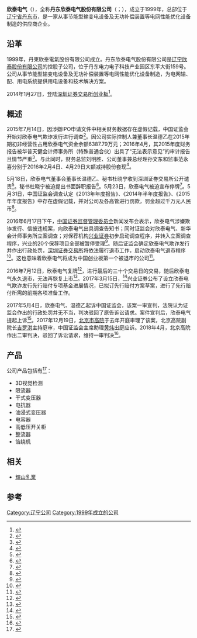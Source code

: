 {{Infobox_Company
|company_name = 丹东欣泰电气股份有限公司
|company_name_en = Dandong Xintai Electric Co., Ltd
|company_logo =
|company_type = [[上市公司|上市公司]]
|company_slogan =
|foundation =
|founder =
|chairman = [[温德乙|温德乙]]
|CEO =
|industry = 用电设备和技术解决方案
|key_people =
|num_employees =
|products =
|revenue =
|parent = [[辽宁欣泰股份有限公司|辽宁欣泰股份有限公司]]
|homepage = http://www.xintaidianqi.com/
| alexa =
|commercial = 是
| market_information ={{szse|300372|delisted=yes}}<br>2014年1月27日上市
|language =
|registration =
|author =
|launch date =
|current status =
|slogan =
|content license =
|location = {{CHN}}
|area_served = {{CHN}}
|zip_code = |telephone_no =
|abbreviated_name =
}}
'''欣泰电气'''（{{lang|en|Dandong Xintai Electric Co., Ltd}}），全称'''丹东欣泰电气股份有限公司'''（{{Neeq|400067|name=欣泰3}}；{{Szse|300372|name=欣泰退|delisted=yes}}），成立于1999年，总部位于[[辽宁省|辽宁省]][[丹东市|丹东市]]，是一家从事节能型输变电设备及无功补偿装置等电网性能优化设备制造的供应商企业。

==沿革==
1999年，丹東欣泰電氣股份有限公司成立。丹东欣泰电气股份有限公司是[[辽宁欣泰股份有限公司|辽宁欣泰股份有限公司]]的控股子公司，位于丹东电力电子科技产业园区东平大街159号。公司从事节能型输变电设备及无功补偿装置等电网性能优化设备制造，为电网输、配、用电系统提供用电设备和技术解决方案。

2014年1月27日，登陆[[深圳证券交易所创业板|深圳证券交易所创业板]]<ref>{{cite news|title=欣泰电气步入退市“高危地带”|url=http://www.cs.com.cn/ssgs/gsxw/201606/t20160617_4992313.html|accessdate=2016-06-17|agency=经济参考报}}</ref>。

== 概述 ==
2015年7月14日，因涉嫌IPO申请文件中相关财务数据存在虚假记载，中国证监会开始对欣泰电气欺诈发行进行调查<ref>{{cite news|author1=唐莹莹|title=证监会：一旦认定欣泰电气欺诈发行将启动退市程序|url=http://www.thepaper.cn/newsDetail_forward_1485381|accessdate=2016-06-17|agency=澎湃新闻|date=2016-06-17|archive-date=2016-06-20|archive-url=https://web.archive.org/web/20160620093819/http://www.thepaper.cn/newsDetail_forward_1485381|dead-url=no}}</ref>。因公司实际控制人兼董事长温德乙在2015年期初非经营性占用欣泰电气资金余额6387.79万元；2016年4月，其2015年度财务报告被华普天健会计师事务所（特殊普通合伙）出具了“无法表示意见”的审计报告且情节严重<ref>{{cite web|title=信息披露屡次违规 八菱科技董事长被公开谴责|url=http://www.cqn.com.cn/cj/content/2016-05/19/content_2940092.htm|publisher=青年报|accessdate=2016-06-17|archive-date=2016-08-13|archive-url=https://web.archive.org/web/20160813031152/http://www.cqn.com.cn/cj/content/2016-05/19/content_2940092.htm|dead-url=no}}</ref>。与此同时，财务总监刘明胜、公司董事兼总经理孙文东和监事范永喜分别于2016年2月4日、4月29日大额减持股份套现<ref>{{cite news|title=造假定性“前夜” 欣泰电气高管及时减持|url=http://news.163.com/16/0613/11/BPEHULMM00014AED.html|accessdate=2016-06-17|agency=中国经营报|date=2016-06-13|archive-date=2016-08-08|archive-url=https://web.archive.org/web/20160808011949/http://news.163.com/16/0613/11/BPEHULMM00014AED.html|dead-url=no}}</ref>。

5月18日，欣泰电气董事会董事长温德乙、秘书杜晓宁收到深圳证券交易所公开谴责<ref>{{cite news|title=欣泰电气IPO造假 17人被行政处罚|url=http://news.xinhuanet.com/fortune/2016-06/02/c_129035080.htm|accessdate=2016-06-17|agency=新华网|archive-date=2016-06-02|archive-url=https://web.archive.org/web/20160602005751/http://news.xinhuanet.com/fortune/2016-06/02/c_129035080.htm|dead-url=no}}</ref>。秘书杜晓宁被迫提出书面辞职报告<ref>{{cite news|title=上市公司被立案调查期间应禁止有关主体减持|url=http://www.cfi.net.cn/p20160617002689.html|accessdate=2016-06-17|agency=中财网|archive-date=2016-06-18|archive-url=https://web.archive.org/web/20160618151621/http://www.cfi.net.cn/p20160617002689.html|dead-url=no}}</ref>。5月23日，欣泰电气被迫宣布停牌<ref>{{cite news|title=欣泰电气：关于公司股票停复牌安排的进一步说明公告|url=http://news.10jqka.com.cn/20160602/c5968511.shtml|accessdate=2016-06-17|agency=同花顺|date=2016-06-17|archive-date=2016-06-29|archive-url=https://web.archive.org/web/20160629152230/http://news.10jqka.com.cn/20160602/c5968511.shtml|dead-url=no}}</ref>。5月31日，中国证监会调查认定《2013年年度报告》、《2014年半年度报告》、《2015年年度报告》中存在虚假记载，并对公司及各高管进行罚款，罚金超过千万元人民币<ref>{{cite news|title=欣泰电气IPO造假坐实 17名高管被罚逾千万|url=http://finance.ifeng.com/a/20160601/14449953_0.shtml|accessdate=2016-06-17|agency=证券时报|date=2016-06-01|archive-date=2016-06-02|archive-url=https://web.archive.org/web/20160602130718/http://finance.ifeng.com/a/20160601/14449953_0.shtml|dead-url=no}}</ref>。

2016年6月17日下午，[[中国证券监督管理委员会|中国证券监督管理委员会]]新闻发布会表示，欣泰电气涉嫌欺诈发行、信披违规案，向欣泰电气出具调查告知书；同时证监会对欣泰电气、新华会计师事务所立案调查；对保荐机构[[兴业证券|兴业证券]]初步启动调查程序，并转入立案调查程序，兴业的20个保荐项目全部被暂停受理<ref>{{cite news|title=兴业证券“踩雷”欣泰电气 遭证监会立案调查|url=http://finance.ifeng.com/a/20160617/14500083_0.shtml|accessdate=2016-06-17|agency=凤凰网|archive-date=2016-08-08|archive-url=https://web.archive.org/web/20160808141434/http://finance.ifeng.com/a/20160617/14500083_0.shtml|dead-url=no}}</ref>。随后证监会确定欣泰电气欺诈发行并作出行政处罚，[[深圳证券交易所|深圳证券交易所]]将依法履行退市工作，启动欣泰电气退市程序<ref>{{cite news|title=证监会通报对欣泰电气及中介机构违法违规案件查处情况|url=http://business.sohu.com/20160617/n454978925.shtml|accessdate=2016-06-17|agency=搜狐网|archive-date=2016-08-08|archive-url=https://web.archive.org/web/20160808014714/http://business.sohu.com/20160617/n454978925.shtml|dead-url=no}}</ref>。这也意味着欣泰电气将成为中国创业板第一个被退市的公司<ref>{{cite news|title=中国证监会点名“欣泰电气” 或成创业板退市“第一股”|url=http://news.163.com/16/0617/21/BPPTCKBK00014JB6.html|accessdate=2016-06-17|agency=网易|date=2016-06-17|archive-url=https://web.archive.org/web/20160808011850/http://news.163.com/16/0617/21/BPPTCKBK00014JB6.html|archive-date=2016-08-08|dead-url=yes}}</ref>。

2016年7月12日，欣泰电气复牌<ref>{{cite news|title=欣泰电气欺诈上市 50万手大单等待抛售封死跌停|url=http://finance.ifeng.com/a/20160712/14588567_0.shtml|accessdate=2016-07-12|agency=凤凰网|date=2016年7月12日|archive-date=2016-07-15|archive-url=https://web.archive.org/web/20160715055954/http://finance.ifeng.com/a/20160712/14588567_0.shtml|dead-url=no}}</ref>，进行最后的三十个交易日的交易，随后欣泰电气永久退市，无法再恢复上市<ref>{{cite news|title=欣泰电气今开启“跌停秀” 创势翔：做了最坏可能的测算|url=http://www.p5w.net/yuqing/phb/mtgzd/201607/t20160712_1515043.htm|accessdate=2016-07-12|work=全景|date=2016年7月12日|archive-date=2016-08-17|archive-url=https://web.archive.org/web/20160817055412/http://www.p5w.net/yuqing/phb/mtgzd/201607/t20160712_1515043.htm|dead-url=no}}</ref>。2017年3月15日，<ref>{{cite news|title=兴业证券：已就欣泰电气欺诈发行拟订先行赔付草案|url=http://finance.sina.com.cn/roll/2017-03-15/doc-ifycnikk0777070.shtml|accessdate=2017-04-01|work=finance.sina.com.cn|agency=新浪|archive-date=2017-04-01|archive-url=https://web.archive.org/web/20170401232651/http://finance.sina.com.cn/roll/2017-03-15/doc-ifycnikk0777070.shtml|dead-url=no}}</ref>兴业证券公布了设立欣泰电气欺诈发行先行赔付专项基金进展情况，已拟订先行赔付方案草案，进行了先行赔付所需的前期各项准备工作。

2017年5月4日，欣泰电气、温德乙起诉中国证监会，该案一审宣判，法院认为证监会作出的行政处罚并无不当，判决驳回了原告诉讼请求。案件宣判后，欣泰电气提起上诉<ref>{{Cite web|url=http://www.cs.com.cn/sylm/jsbd/201805/t20180521_5807826.html|title=欣泰电气实控人温德乙状告证监会一审败诉_中证网|accessdate=2018-08-31|last=田鸿伟|work=www.cs.com.cn|archive-date=2018-08-31|archive-url=https://web.archive.org/web/20180831174649/http://www.cs.com.cn/sylm/jsbd/201805/t20180521_5807826.html|dead-url=no}}</ref>。2017年12月19日，[[北京市高院|北京市高院]]于去年开庭审理了该案，北京高院副院长[[吉罗洪|吉罗洪]]主持庭审，中国证监会主席助理[[黄炜|黄炜]]出庭应诉。2018年4月，北京高院作出二审判决，驳回了诉讼请求，维持一审判决<ref>{{Cite web|url=http://www.xinhuanet.com/energy/2018-04/09/c_1122652367.htm|title=欣泰电气诉证监会二审败诉-新华网|accessdate=2018-08-31|work=www.xinhuanet.com|archive-date=2018-08-31|archive-url=https://web.archive.org/web/20180831141301/http://www.xinhuanet.com/energy/2018-04/09/c_1122652367.htm|dead-url=no}}</ref>。

== 产品 ==
公司产品包括有<ref>{{cite news|title=欣泰电气：产品在国内同行业中居于领先地位|url=http://news.hexun.com/2012-02-28/138752322.html|accessdate=2016-06-17|agency=和讯网|archive-date=2016-08-22|archive-url=https://web.archive.org/web/20160822021337/http://news.hexun.com/2012-02-28/138752322.html|dead-url=no}}</ref>：
* 3D视觉检测
* 限流器
* 干式变压器
* 电抗器
* 油浸式变压器
* 电容器
* 高低压开关柜
* 整流器
* 箔绕机

==相关 ==
*[[輝山乳業|輝山乳業]]

== 参考 ==
{{reflist|3}}

[[Category:辽宁公司|Category:辽宁公司]]
[[Category:1999年成立的公司|Category:1999年成立的公司]]